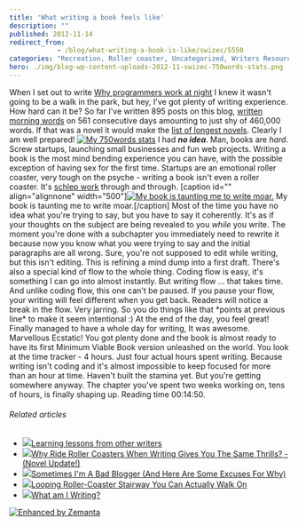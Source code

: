 ```yaml
---
title: 'What writing a book feels like'
description: ""
published: 2012-11-14
redirect_from: 
            - /blog/what-writing-a-book-is-like/swizec/5550
categories: "Recreation, Roller coaster, Uncategorized, Writers Resources, Writing"
hero: ./img/blog-wp-content-uploads-2012-11-swizec-750words-stats.png
---
```

When I set out to write [Why programmers work at night](https://leanpub.com/nightowls) I knew it wasn&#x27;t going to be a walk in the park, but hey, I&#x27;ve got plenty of writing experience. How hard can it be? So far I&#x27;ve written 895 posts on this blog, [written morning words](http://swizec.com/blog/a-year-of-750words-com-with-shiny-graphs/swizec/4378) on 561 consecutive days amounting to just shy of 460,000 words. If that was a novel it would make the [list of longest novels](http://en.wikipedia.org/wiki/List_of_longest_novels "List of longest novels"). Clearly I am well prepared! [![My 750words stats](http://swizec.com/blog/wp-content/uploads/2012/11/swizec-750words-stats.png "My 750words stats")](./img/blog-wp-content-uploads-2012-11-swizec-750words-stats.png) I had **_no idea_**. Man, books are _hard_. Screw startups, launching small businesses and fun web projects. Writing a book is the most mind bending experience you can have, with the possible exception of having sex for the first time. Startups are an emotional roller coaster, very tough on the psyche - writing a book isn&#x27;t even a roller coaster. It&#x27;s [schlep work](http://paulgraham.com/schlep.html) through and through. \[caption id=&quot;&quot; align=&quot;alignnone&quot; width=&quot;500&quot;][![My book is taunting me to write moar.](./img/tumblr_mdft49yjX41qekjngo1_500.jpg "My book is taunting me to write moar.")](http://instagram.com/p/R-nsyykxjk/) My book is taunting me to write moar.\[/caption] Most of the time you have no idea what you&#x27;re trying to say, but you have to say it coherently. It&#x27;s as if your thoughts on the subject are being revealed to you _while_ you write. The moment you&#x27;re done with a subchapter you immediately need to rewrite it because now you know what you were trying to say and the initial paragraphs are all wrong. Sure, you&#x27;re not supposed to edit while writing, but this isn&#x27;t editing. This is refining a mind dump into a first draft. There&#x27;s also a special kind of flow to the whole thing. Coding flow is easy, it&#x27;s something I can go into almost instantly. But writing flow ... that takes time. And unlike coding flow, this one can&#x27;t be paused. If you pause your flow, your writing will feel different when you get back. Readers will notice a break in the flow. Very jarring. So you do things like that \*points at previous line\* to make it seem intentional :) At the end of the day, you feel great! Finally managed to have a whole day for writing, It was awesome. Marvellous Ecstatic! You got plenty done and the book is almost ready to have its first Minimum Viable Book version unleashed on the world. You look at the time tracker - 4 hours. Just four actual hours spent writing. Because writing isn&#x27;t coding and it&#x27;s almost impossible to keep focused for more than an hour at time. Haven&#x27;t built the stamina yet. But you&#x27;re getting somewhere anyway. The chapter you&#x27;ve spent two weeks working on, tens of hours, is finally shaping up. Reading time 00:14:50.

###### Related articles

- [![](http://i.zemanta.com/124522299_80_80.jpg)](http://victoria-writes.com/2012/11/09/learning-lessons-from-other-writers/)[Learning lessons from other writers](http://victoria-writes.com/2012/11/09/learning-lessons-from-other-writers/)
- [![](http://i.zemanta.com/125023936_80_80.jpg)](http://lyricfire.typepad.com/lyric-fire/2012/11/why-ride-roller-coasters-when-writing-gives-you-the-same-thrills-novel-update.html)[Why Ride Roller Coasters When Writing Gives You The Same Thrills? - (Novel Update!)](http://lyricfire.typepad.com/lyric-fire/2012/11/why-ride-roller-coasters-when-writing-gives-you-the-same-thrills-novel-update.html)
- [![](http://i.zemanta.com/125156340_80_80.jpg)](http://jaxibella.wordpress.com/2012/11/12/sometimes-im-a-bad-blogger-and-here-are-some-excuses-for-why/)[Sometimes I&#x27;m A Bad Blogger (And Here Are Some Excuses For Why)](http://jaxibella.wordpress.com/2012/11/12/sometimes-im-a-bad-blogger-and-here-are-some-excuses-for-why/)
- [![](http://i.zemanta.com/120534342_80_80.jpg)](http://weburbanist.com/2012/10/22/looping-roller-coaster-stairway-you-can-actually-walk-on/)[Looping Roller-Coaster Stairway You Can Actually Walk On](http://weburbanist.com/2012/10/22/looping-roller-coaster-stairway-you-can-actually-walk-on/)
- [![](http://i.zemanta.com/125253758_80_80.jpg)](http://writingpiecesofme.wordpress.com/2012/11/12/what-am-i-writing/)[What am I Writing?](http://writingpiecesofme.wordpress.com/2012/11/12/what-am-i-writing/)

[![Enhanced by Zemanta](http://img.zemanta.com/zemified_e.png?x-id=716400e8-0a82-4a45-817d-48620ab9d74c)](http://www.zemanta.com/?px "Enhanced by Zemanta")
